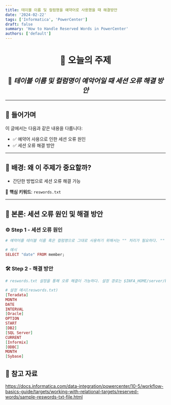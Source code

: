 ```yaml
---
title: 테이블 이름 및 컬럼명을 예약어로 사용했을 때 해결방안
date: '2024-02-22'
tags: ['Informatica', 'PowerCenter']
draft: false
summary: 'How to Handle Reserved Words in PowerCenter'
authors: ['default']
---
```


<div align="center">

# 🧠 오늘의 주제  
## 📘 _테이블 이름 및 컬럼명이 예악어일 때 세션 오류 해결 방안_

</div>

---

## 📍 들어가며

이 글에서는 다음과 같은 내용을 다룹니다:

- ✅ 예약어 사용으로 인한 세션 오류 원인  
- ✅ 세션 오류 해결 방안

---

## 🧩 배경: 왜 이 주제가 중요할까?

- 간단한 방법으로 세션 오류 해결 가능

📌 **핵심 키워드**: `reswords.txt`

---

## 🚀 본론: 세션 오류 원인 및 해결 방안

### ⚙️ Step 1 - 세션 오류 원인

```ex 💻
# 예약어를 테이블 이름 혹은 컬럼명으로 그대로 사용하기 위해서는 "" 처리가 필요하다. "" 처리가 안 된 상태로 쿼리가 실행되었을 때, ORA-00904 : 부적합한 식별자 invalid identifier 에러가 발생한다.

# 예시
SELECT "date" FROM member; 
```

### 🛠️ Step 2 - 해결 방안

```ex 💻
# reswords.txt 설정을 통해 오류 해결이 가능하다. 설정 경로는 $INFA_HOME/server/bin 디렉토리이다.

# 설정 예시(reswords.txt)
[Teradata]
MONTH
DATE
INTERVAL
[Oracle]
OPTION
START
[DB2]
[SQL Server]
CURRENT
[Informix]
[ODBC] 
MONTH
[Sybase]
```

## 🧭 참고 자료
https://docs.informatica.com/data-integration/powercenter/10-5/workflow-basics-guide/targets/working-with-relational-targets/reserved-words/sample-reswords-txt-file.html